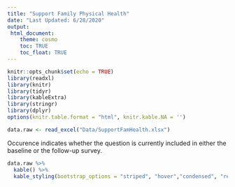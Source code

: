 ```yaml
---
title: "Support Family Physical Health"
date: "Last Updated: 6/28/2020"
output: 
 html_document:
    theme: cosmo
    toc: TRUE
    toc_float: TRUE
---
```


```r
knitr::opts_chunk$set(echo = TRUE)
library(readxl)
library(knitr)
library(tidyr)
library(kableExtra)
library(stringr)
library(dplyr)
options(knitr.table.format = "html", knitr.kable.NA = '') 
```

```r
data.raw <- read_excel("Data/SupportFamHealth.xlsx")

```

Occurence indicates whether the question is currently included in either the baseline or the follow-up survey.

```r

data.raw %>%
  kable() %>%
  kable_styling(bootstrap_options = "striped", "hover","condensed", "responsive", full_width = F, position = "center", fixed_thead = T)
```
